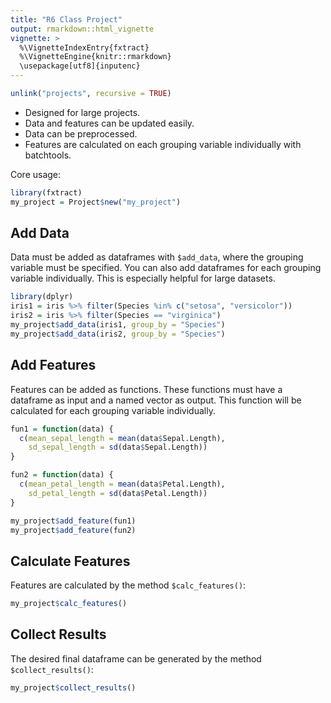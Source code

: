 ```yaml
---
title: "R6 Class Project"
output: rmarkdown::html_vignette
vignette: >
  %\VignetteIndexEntry{fxtract}
  %\VignetteEngine{knitr::rmarkdown}
  \usepackage[utf8]{inputenc}
---
```


```r
unlink("projects", recursive = TRUE)
```

- Designed for large projects.
- Data and features can be updated easily.
- Data can be preprocessed.
- Features are calculated on each grouping variable individually with batchtools.

Core usage: 
```r
library(fxtract)
my_project = Project$new("my_project")
```

## Add Data
Data must be added as dataframes with `$add_data`, where the grouping variable must be specified.
You can also add dataframes for each grouping variable individually. This is especially helpful for large datasets.
```r
library(dplyr)
iris1 = iris %>% filter(Species %in% c("setosa", "versicolor"))
iris2 = iris %>% filter(Species == "virginica")
my_project$add_data(iris1, group_by = "Species")
my_project$add_data(iris2, group_by = "Species")
```

## Add Features
Features can be added as functions. These functions must have a dataframe as input and a named vector as output.
This function will be calculated for each grouping variable individually.
```r
fun1 = function(data) {
  c(mean_sepal_length = mean(data$Sepal.Length),
    sd_sepal_length = sd(data$Sepal.Length))
}

fun2 = function(data) {
  c(mean_petal_length = mean(data$Petal.Length),
    sd_petal_length = sd(data$Petal.Length))
}
```


```r
my_project$add_feature(fun1)
my_project$add_feature(fun2)
```

## Calculate Features
Features are calculated by the method `$calc_features()`:
```r
my_project$calc_features()
```

## Collect Results
The desired final dataframe can be generated by the method `$collect_results()`:
```r
my_project$collect_results()
```
